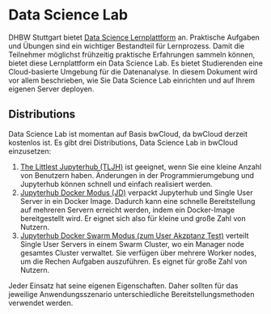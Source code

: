
# Data Science Lab 
 
DHBW Stuttgart bietet [Data Science Lernplattform](https://databrix.org) an. 
Praktische Aufgaben und Übungen sind ein wichtiger Bestandteil für Lernprozess. 
Damit die Teilnehmer möglichst frühzeitig praktische Erfahrungen sammeln können, bietet diese Lernplattform ein Data Science Lab.
Es bietet Studierenden eine Cloud-basierte Umgebung für die Datenanalyse.
In diesem Dokument wird vor allem beschrieben, wie Sie Data Science Lab einrichten und auf Ihrem eigenen Server deployen. 

## Distributions

Data Science Lab ist momentan auf Basis bwCloud, da bwCloud derzeit kostenlos ist. Es gibt drei Distributions, Data Science Lab in bwCloud einzusetzen: 
1.	[The Littlest Jupyterhub (TLJH)](/TLJH) ist geeignet, wenn Sie eine kleine Anzahl von Benutzern haben. Änderungen in der Programmierumgebung und Jupyterhub können schnell und einfach realisiert werden.
2.	[Jupyterhub Docker Modus (JD)](/Jupyter_Docker) verpackt Jupyterhub und Single User Server in ein Docker Image. Dadurch kann eine schnelle Bereitstellung auf mehreren Servern erreicht werden, indem ein Docker-Image bereitgestellt wird. Er eignet sich also für kleine und große Zahl von Nutzern.
3.  [Jupyterhub Docker Swarm Modus (zum User Akzptanz Test)](/Swarm_Mode) verteilt Single User Servers in einem Swarm Cluster, wo ein Manager node gesamtes Cluster verwaltet. Sie verfügen über mehrere Worker nodes, um die Rechen Aufgaben auszuführen. Es eignet für große Zahl von Nutzern.

Jeder Einsatz hat seine eigenen Eigenschaften. Daher sollten für das jeweilige Anwendungsszenario unterschiedliche Bereitstellungsmethoden verwendet werden. 
 